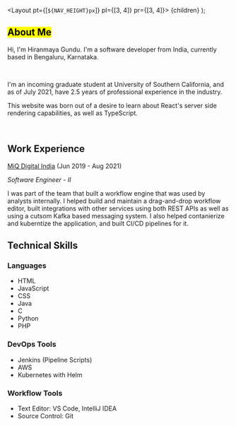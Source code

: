 
  <Layout pt={[`${NAV_HEIGHT}px`]} pl={[3, 4]} pr={[3, 4]}>
    {children}
  </Layout>
);

<Head title="About me" description="About me" />

## <Mark> About Me </Mark>

Hi, I'm Hiranmaya Gundu. I'm a software developer from India, currently based in Bengaluru, Karnataka.

<br />

I'm an incoming graduate student at University of Southern California, and as of July 2021, have 2.5 years of
professional experience in the industry.

This website was born out of a desire to learn about React's server side rendering capabilities, as well as TypeScript.

<br />

## Work Experience

[MiQ Digital India](https://wearemiq.com) (Jun 2019 - Aug 2021)

_Software Engineer - II_

I was part of the team that built a workflow engine that was used by analysts internally. I helped build and maintain
a drag-and-drop workflow editor, built integrations with other services using both REST APIs as well as using a
cutsom Kafka based messaging system. I also helped contanierize and kuberntize the application, and built CI/CD
pipelines for it.

## Technical Skills

### Languages

- HTML
- JavaScript
- CSS
- Java
- C
- Python
- PHP

### DevOps Tools

- Jenkins (Pipeline Scripts)
- AWS
- Kubernetes with Helm

### Workflow Tools

- Text Editor: VS Code, IntelliJ IDEA
- Source Control: Git

